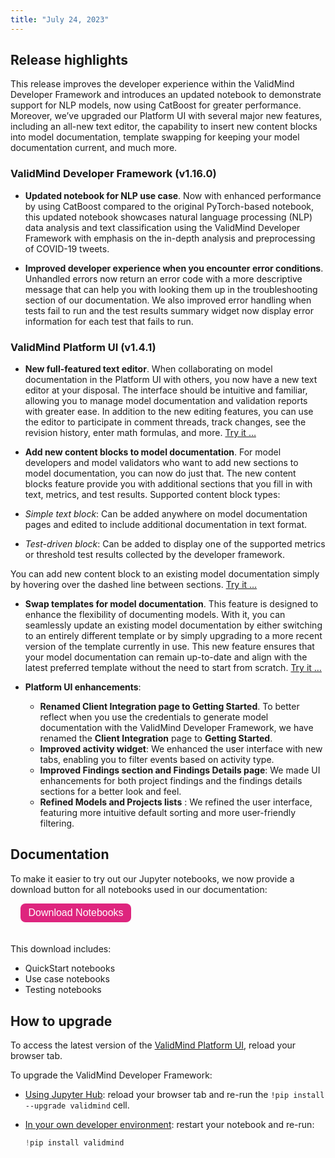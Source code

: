 ```yaml
---
title: "July 24, 2023"
---
```


## Release highlights

<!---This release introduces several significant enhancements to the ValidMind Developer Framework, expanding support for additional use cases and enhancing the developer experience.---> This release improves the developer experience within the ValidMind Developer Framework and introduces an updated notebook to demonstrate support for NLP models, now using CatBoost for greater performance. Moreover, we've upgraded our Platform UI with several major new features, including an all-new text editor, the capability to insert new content blocks into model documentation, template swapping for keeping your model documentation  current, and much more.

### ValidMind Developer Framework (v1.16.0)

<!--- NR commented out as per Andres' request --->
<!---
- **Support for Credit Risk Scorecard and Probability of Default use cases**. We've enhanced our developer framework to be more versatile than ever, so you can now document and validate more model use cases. To demonstrate how you can use ValidMind with these new use cases, we're providing two new interactive Jupyter notebooks for a hands-on experience. Try them:
    
    - [Credit Risk Scorecard Demo](../notebooks/probability_of_default/credit_risk_scorecard_demo.ipynb)
    - [Probability of Default Model](../notebooks/probability_of_default/probability_of_default_validmind.ipynb)
--->

- **Updated notebook for NLP use case**. Now with enhanced performance by using CatBoost compared to the original PyTorch-based notebook, this updated notebook showcases natural language processing (NLP) data analysis and text classification using the ValidMind Developer Framework with emphasis on the in-depth analysis and preprocessing of COVID-19 tweets. <!---[Try it ...](../notebooks/code_samples/NLP_and_LLM/nlp_sentiment_analysis_catboost_demo.ipynb)--->

- **Improved developer experience when you encounter error conditions**. Unhandled errors now return an error code with a more descriptive message that can help you with looking them up in the troubleshooting section of our documentation. We also improved error handling when tests fail to run and the test results summary widget now display error information for each test that fails to run. 

### ValidMind Platform UI (v1.4.1)

- **New full-featured text editor**. When collaborating on model documentation in the Platform UI with others, you now have a new text editor at your disposal. The interface should be intuitive and familiar, allowing you to manage model documentation and validation reports with greater ease. In addition to the new editing features, you can use the editor to participate in comment threads, track changes, see the revision history, enter math formulas, and more. [Try it ...](collaborate-with-others.qmd)

<!--- TO DO screen shot --->

- **Add new content blocks to model documentation**. For model developers and model validators who want to add new sections to model documentation, you can now do just that. The new content blocks feature provide you with additional sections that you fill in with text, metrics, and test results. Supported content block types:

- _Simple text block_: Can be added anywhere on model documentation pages and edited to include additional documentation in text format.
- _Test-driven block_: Can be added to display one of the supported metrics or threshold test results collected by the developer framework.

You can add new content block to an existing model documentation simply by hovering over the dashed line between sections. [Try it ...](work-with-content-blocks.qmd) 

<!--- TO DO Need Swap template docs --->

- **Swap templates for model documentation**. This feature is designed to enhance the flexibility of documenting models. With it, you can seamlessly update an existing model documentation by either switching to an entirely different template or by simply upgrading to a more recent version of the template currently in use. This new feature ensures that your model documentation can remain up-to-date and align with the latest preferred template without the need to start from scratch. [Try it ...](swap-documentation-templates.qmd)

- **Platform UI enhancements**:
    <!-- This rename required a docs update, included in this PR -->
    - **Renamed Client Integration page to Getting Started**. To better reflect when you use the credentials to generate model documentation with the ValidMind Developer Framework, we have renamed the **Client Integration** page to **Getting Started**. 
    - **Improved activity widget**: We enhanced the user interface with new tabs, enabling you to filter events based on activity type.
    - **Improved Findings section and Findings Details page**: We made UI enhancements for both project findings and the findings details sections for a better look and feel.
    - **Refined Models and Projects lists** : We refined the user interface, featuring more intuitive default sorting and more user-friendly filtering.

## Documentation

To make it easier to try out our Jupyter notebooks, we now provide a download button for all notebooks used in our documentation:

<form method="get" action="../notebooks.zip">
   <button type="submit" style="color: white; background-color: #de257e; border-radius: 8px; border: none; font-size: 16px; padding: 6.25px 12.5px; margin-left: 16px; margin-bottom: 20px;">Download Notebooks</button>
</form>

 This download includes:

- QuickStart notebooks
- Use case notebooks
- Testing notebooks

## How to upgrade

To access the latest version of the [ValidMind Platform UI](http://app.prod.validmind.ai/), reload your browser tab.

To upgrade the ValidMind Developer Framework:

- [Using Jupyter Hub](quickstart-try-developer-framework-with-jupyterhub.qmd): reload your browser tab and re-run the `!pip install --upgrade validmind` cell.

- [In your own developer environment](install-and-initialize-developer-framework.qmd): restart your notebook and re-run:
    
    ```python
    !pip install validmind
    ```
